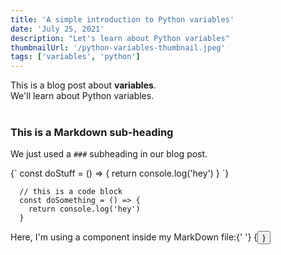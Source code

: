 ```yaml
---
title: 'A simple introduction to Python variables'
date: 'July 25, 2021'
description: "Let's learn about Python variables"
thumbnailUrl: '/python-variables-thumbnail.jpeg'
tags: ['variables', 'python']
---
```


<div>
  This is a blog post about <strong>variables</strong>. <br />
  We'll learn about Python variables.
</div>

<br />

### This is a Markdown sub-heading

We just used a `###` subheading in our blog post.

<SyntaxHighlighter language="javascript">
  {`
    const doStuff = () => {
      return console.log('hey')
    }
  `}
</SyntaxHighlighter>

```
  // this is a code block
  const doSomething = () => {
    return console.log('hey')
  }
```

<div>
  Here, I'm using a component inside my MarkDown file:{' '}
  {<Button text={'Click me'} />}
</div>

